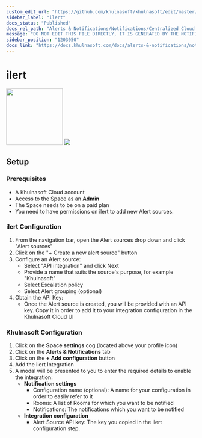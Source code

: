 ```yaml
---
custom_edit_url: "https://github.com/khulnasoft/khulnasoft/edit/master/integrations/cloud-notifications/metadata.yaml"
sidebar_label: "ilert"
docs_status: "Published"
docs_rel_path: "Alerts & Notifications/Notifications/Centralized Cloud Notifications"
message: "DO NOT EDIT THIS FILE DIRECTLY, IT IS GENERATED BY THE NOTIFICATION'S metadata.yaml FILE"
sidebar_position: "1203050"
docs_link: "https://docs.khulnasoft.com/docs/alerts-&-notifications/notifications/centralized-cloud-notifications/ilert"
---
```



# ilert

<img src="https://khulnasoft.com/img/ilert.svg" width="150"/>

<img src="https://img.shields.io/badge/maintained%20by-Khulnasoft-%2300ab44" />

## Setup

### Prerequisites

- A Khulnasoft Cloud account
- Access to the Space as an **Admin**
- The Space needs to be on a paid plan
- You need to have permissions on ilert to add new Alert sources.

### ilert Configuration

1. From the navigation bar, open the Alert sources drop down and click "Alert sources"
2. Click on the "+ Create a new alert source" button
3. Configure an Alert source:
    - Select "API integration" and click Next
    - Provide a name that suits the source's purpose, for example "Khulnasoft"
    - Select Escalation policy
    - Select Alert grouping (optional)
4. Obtain the API Key:
    - Once the Alert source is created, you will be provided with an API key. Copy it in order to add it to your integration configuration in the Khulnasoft Cloud UI

### Khulnasoft Configuration

1. Click on the **Space settings** cog (located above your profile icon)
2. Click on the **Alerts & Notifications** tab
3. Click on the **+ Add configuration** button
4. Add the ilert Integration
5. A modal will be presented to you to enter the required details to enable the integration:
    - **Notification settings**
      - Configuration name (optional): A name for your configuration in order to easily refer to it
      - Rooms: A list of Rooms for which you want to be notified
      - Notifications: The notifications which you want to be notified
    - **Integration configuration**
      - Alert Source API key: The key you copied in the ilert configuration step.


